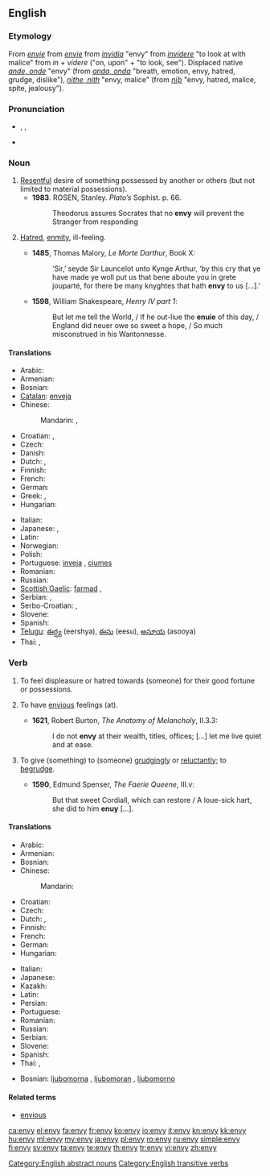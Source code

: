 ==English==

===Etymology===
From {{etyl|enm}} ''[[envie#Middle English|envie]]'' from {{etyl|fro}} ''[[envie#Old French|envie]]'' from {{etyl|la}} ''[[invidia#Latin|invidia]]'' "envy" from ''[[invidere#Latin|invidere]]'' "to look at with malice" from ''in'' + ''videre'' ("on, upon" + "to look, see"). Displaced native {{enm}} ''[[ande#Middle English|ande, onde]]'' "envy" (from {{ang}} ''[[anda#Old English|anda, onda]]'' "breath, emotion, envy, hatred, grudge, dislike"), {{enm}} ''[[nith#Middle English|nithe, nith]]'' "envy, malice" (from {{ang}} ''[[niþ#Old English|nīþ]]'' "envy, hatred, malice, spite, jealousy").

===Pronunciation===
* {{a|UK}} {{enPR|ĕn'vē}}, {{IPA|/ˈɛnviː/}}, {{SAMPA|/"Envi:/}}
* {{audio|En-us-envy.ogg|Audio (US)}}

===Noun===
{{en-noun|envies|-}}

# [[resentful|Resentful]] desire of something possessed by another or others (but not limited to material possessions). {{defdate|from 13th c.}}
#* '''1983'''.  ROSEN, Stanley.  ''Plato’s'' Sophist.  p. 66.
#*: Theodorus assures Socrates that no '''envy''' will prevent the Stranger from responding
# {{obsolete}} [[hatred|Hatred]], [[enmity]], ill-feeling. {{defdate|14th-18th c.}}
#* '''1485''', Thomas Malory, ''Le Morte Darthur'', Book X:
#*: ‘Sir,’ seyde Sir Launcelot unto Kynge Arthur, ‘by this cry that ye have made ye woll put us that bene aboute you in grete jouparté, for there be many knyghtes that hath '''envy''' to us [...].’
#* '''1598''', William Shakespeare, ''Henry IV part 1'':
#*: But let me tell the World, / If he out-liue the '''enuie''' of this day, / England did neuer owe so sweet a hope, / So much misconstrued in his Wantonnesse.

====Translations====
{{trans-top|envy}}
* Arabic: {{t|ar|حسد|m|tr=Hasad}}
* Armenian: {{t-|hy|նախանձ|tr=naxanj}}
* Bosnian: {{t-|bs|ljubomora|f}}
* [[Catalan]]: [[enveja]] {{f}}
* Chinese:
*: Mandarin: {{t|cmn|妒嫉|tr=dùjí|sc=Hani}},  {{t-|cmn|羡慕|tr=xiànmù|sc=Hani}}
* Croatian: {{t-|hr|zavist|f|alt=závist}}, {{t-|hr|ljubomora|f|alt=ljubòmora}}
* Czech: {{t-|cs|závist|f}}
* Danish: {{t|da|misundelse}}
* Dutch: {{t+|nl|afgunst|f}}, {{t+|nl|nijd|m|alt=nĳd}}
* Finnish: {{t-|fi|kateus|m}}
* French: {{t+|fr|envie|f}}
* German: {{t+|de|Neid|m}}
* Greek: {{t+|el|φθόνος|m|tr=phthonos}},  {{t|el|ζηλοφθονία|f}}
* Hungarian: {{t|hu|irigység}}
{{trans-mid}}
* Italian: {{t+|it|invidia|f}}
* Japanese: {{t|ja|嫉妬|tr=しっと, shitto}},  {{t|ja|ねたみ|tr=netami}}
* Latin: {{t-|la|invidia|f}}
* Norwegian: {{t+|no|misunnelse}}
* Polish: {{t+|pl|zazdrość|f}}
* Portuguese: [[inveja]] {{f}}, [[ciumes]] {{m}}
* Romanian: {{t+|ro|invidie|f}}
* Russian: {{t+|ru|зависть|f|tr=závist’}}
* [[Scottish Gaelic]]: [[farmad]] {{m}}, {{t-|gd|eud|m|xs=Scottish Gaelic}}
* Serbian: {{t-|sr|zavist}}, {{t-|sr|ljubomora}}
* Serbo-Croatian: {{tø|sh|zavist|f|xs=Serbo-Croatian}},  {{tø|sh|jal|m|xs=Serbo-Croatian}}
* Slovene: {{t-|sl|zavist|f}}
* Spanish: {{t-|es|envidia|f}}
* [[Telugu]]: [[ఈర్ష్య]] (eershya), [[ఈసు]] (eesu), [[అసూయ]] (asooya)
* Thai: {{t|th|ความริษยา|tr=ความริษยา}},  {{t|th|ความอิจฉา|tr=kwaam ìtchăa}}
{{trans-bottom}}

===Verb===
{{en-verb|env|i|ed}}

# {{transitive}} To feel displeasure or hatred towards (someone) for their good fortune or possessions. {{defdate|from 14th c.}}
# {{obsolete|intransitive}} To have [[envious]] feelings (at). {{defdate|15th-18th c.}}
#* '''1621''', Robert Burton, ''The Anatomy of Melancholy'', II.3.3:
#*: I do not '''envy''' at their wealth, titles, offices; [...] let me live quiet and at ease.
# {{obsolete|transitive}} To give (something) to (someone) [[grudgingly]] or [[reluctantly]]; to [[begrudge]]. {{defdate|16th-18th c.}}
#* '''1590''', Edmund Spenser, ''The Faerie Queene'', III.v:
#*: But that sweet Cordiall, which can restore / A loue-sick hart, she did to him '''enuy''' [...].

====Translations====
{{trans-top|to feel displeasure towards (someone) because of their good fortune, possessions}}
* Arabic: {{t|ar|غبط|tr=ghábaTa}}
* Armenian: {{t|hy|նախանձել|tr=naxanjel}}
* Bosnian: {{t-|bs|zavidjeti}}
* Chinese:
*: Mandarin: {{t-|cmn|羡慕|tr=xiànmù|sc=Hani}}
* Croatian: {{t-|hr|zavidjeti|alt=závidjeti}}
* Czech: {{t-|cs|závidět}}
* Dutch: {{t+|nl|benijden|alt=benĳden}}, {{t|nl|afgunstig zijn|alt=afgunstig zĳn}}
* Finnish: {{t-|fi|kadehtia}}
* French: {{t+|fr|envier}}
* German: {{t+|de|beneiden}}
* Hungarian: {{t+|hu|irigyel}}
{{trans-mid}}
* Italian: {{t+|it|invidiare}}
* Japanese: {{t-|ja|羨む|tr=うらやむ, urayamu}}
* Kazakh: {{t|kk|қызғану|tr=qızğanû|sc=Cyrl|xs=Kazakh}}
* Latin: {{t-|la|invideo|alt=invideō}}
* Persian: {{t|fa|حسادت ورزیدن|sc=Arab|xs=Persian}}
* Portuguese: {{t|pt|invejar}}
* Romanian: {{t+|ro|invidia}}
* Russian: {{t+|ru|завидовать|tr=zavídovat’}}
* Serbian: {{t-|sr|zavideti}}
* Slovene: {{t|sl|zavidati}}
* Spanish: {{t-|es|envidiar}}
* Thai: {{t|th|ริษยา|tr=rítyaa}}, {{t-|th|อิจฉา|tr=ìtchăa}}
{{trans-bottom}}

{{checktrans-top}}
* Bosnian: [[ljubomorna]] {{f}}, [[ljubomoran]] {{m}}, [[ljubomorno]] {{n}}
{{trans-bottom}}

====Related terms====
* [[envious]]

[[Category:English abstract nouns]]
[[Category:English transitive verbs]]

[[ca:envy]]
[[el:envy]]
[[fa:envy]]
[[fr:envy]]
[[ko:envy]]
[[io:envy]]
[[it:envy]]
[[kn:envy]]
[[kk:envy]]
[[hu:envy]]
[[ml:envy]]
[[my:envy]]
[[ja:envy]]
[[pl:envy]]
[[ro:envy]]
[[ru:envy]]
[[simple:envy]]
[[fi:envy]]
[[sv:envy]]
[[ta:envy]]
[[te:envy]]
[[th:envy]]
[[tr:envy]]
[[vi:envy]]
[[zh:envy]]